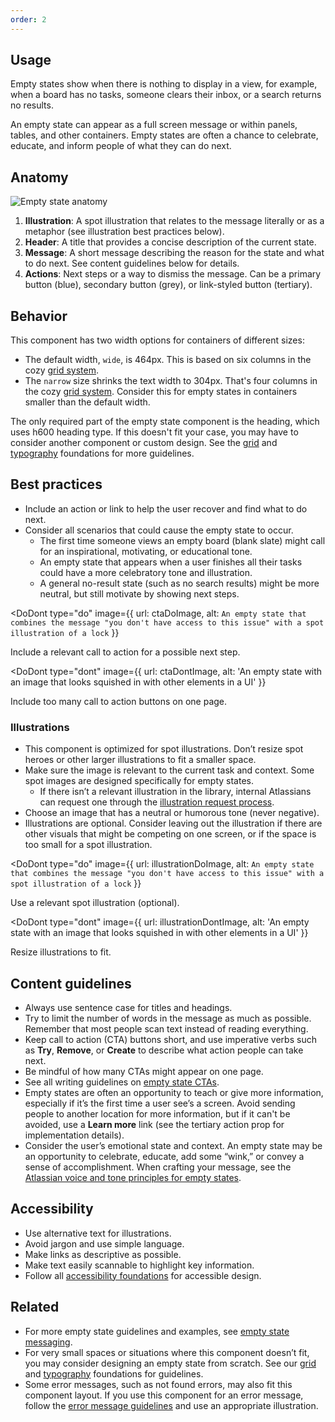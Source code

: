 ```yaml
---
order: 2
---
```



## Usage

Empty states show when there is nothing to display in a view, for example, when a board has no tasks, someone clears their inbox, or a search returns no results.

An empty state can appear as a full screen message or within panels, tables, and other containers.
Empty states are often a chance to celebrate, educate, and inform people of what they can do next.

## Anatomy

![Empty state anatomy](images/empty-state-anatomy.png)

1. **Illustration**: A spot illustration that relates to the message literally or as a metaphor (see illustration best practices below).
1. **Header**: A title that provides a concise description of the current state.
1. **Message**: A short message describing the reason for the state and what to do next. See content guidelines below for details.
1. **Actions**: Next steps or a way to dismiss the message. Can be a primary button (blue), secondary button (grey), or link-styled button (tertiary).

## Behavior

This component has two width options for containers of different sizes:

- The default width, `wide`, is 464px. This is based on six columns in the cozy [grid system](/foundations/grid/).
- The `narrow` size shrinks the text width to 304px. That's four columns in the cozy [grid system](/foundations/grid/). Consider this for empty states in containers smaller than the default width.

The only required part of the empty state component is the heading, which uses h600 heading type. If this doesn't fit your case, you may have to consider another component or custom design. See the [grid](/foundations/grid/) and [typography](/foundations/typography/) foundations for more guidelines.

## Best practices

- Include an action or link to help the user recover and find what to do next.
- Consider all scenarios that could cause the empty state to occur.
  - The first time someone views an empty board (blank slate) might call for an inspirational, motivating, or educational tone.
  - An empty state that appears when a user finishes all their tasks could have a more celebratory tone and illustration.
  - A general no-result state (such as no search results) might be more neutral, but still motivate by showing next steps.

<DoDont
  type="do"
  image={{
    url: ctaDoImage,
    alt: `An empty state that combines the message "you don't have access to this issue" with a spot illustration of a lock`
  }}
>
  Include a relevant call to action for a possible next step.
</DoDont>

<DoDont
  type="dont"
  image={{
    url: ctaDontImage,
    alt: 'An empty state with an image that looks squished in with other elements in a UI'
  }}
>
  Include too many call to action buttons on one page.
</DoDont>

### Illustrations

- This component is optimized for spot illustrations. Don’t resize spot heroes or other larger illustrations to fit a smaller space.
- Make sure the image is relevant to the current task and context. Some spot images are designed specifically for empty states.
  - If there isn’t a relevant illustration in the library, internal Atlassians can request one through the [illustration request process](http://go/custom-illustration).
- Choose an image that has a neutral or humorous tone (never negative).
- Illustrations are optional. Consider leaving out the illustration if there are other visuals that might be competing on one screen, or if the space is too small for a spot illustration.

<DoDont
  type="do"
  image={{
    url: illustrationDoImage,
    alt: `An empty state that combines the message "you don't have access to this issue" with a spot illustration of a lock`
  }}
>
  Use a relevant spot illustration (optional).
</DoDont>

<DoDont
  type="dont"
  image={{
    url: illustrationDontImage,
    alt: 'An empty state with an image that looks squished in with other elements in a UI'
  }}
>
  Resize illustrations to fit.
</DoDont>

## Content guidelines

- Always use sentence case for titles and headings.
- Try to limit the number of words in the message as much as possible. Remember that most people scan text instead of reading everything.
- Keep call to action (CTA) buttons short, and use imperative verbs such as **Try**, **Remove**, or **Create** to describe what action people can take next.
- Be mindful of how many CTAs might appear on one page.
- See all writing guidelines on [empty state CTAs](/content/writing-guidelines/empty-state/#call-to-action-cta).
- Empty states are often an opportunity to teach or give more information, especially if it’s the first time a user see’s a screen. Avoid sending people to another location for more information, but if it can't be avoided, use a **Learn more** link (see the tertiary action prop for implementation details).
- Consider the user’s emotional state and context. An empty state may be an opportunity to celebrate, educate, add some “wink,” or convey a sense of accomplishment. When crafting your message, see the [Atlassian voice and tone principles for empty states](/content/writing-guidelines/empty-state/).

## Accessibility

- Use alternative text for illustrations.
- Avoid jargon and use simple language.
- Make links as descriptive as possible.
- Make text easily scannable to highlight key information.
- Follow all [accessibility foundations](/foundations/accessibility/) for accessible design.

## Related

- For more empty state guidelines and examples, see [empty state messaging](/content/writing-guidelines/empty-state/).
- For very small spaces or situations where this component doesn’t fit, you may consider designing an empty state from scratch. See our [grid](/foundations/grid/) and [typography](/foundations/typography/) foundations for guidelines.
- Some error messages, such as not found errors, may also fit this component layout. If you use this component for an error message, follow the [error message guidelines](/content/writing-guidelines/writing-error-messages/) and use an appropriate illustration.
